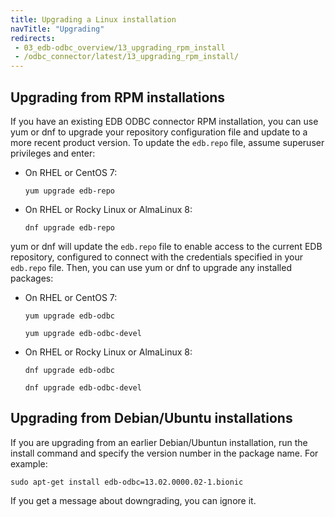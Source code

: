```yaml
---
title: Upgrading a Linux installation
navTitle: "Upgrading"
redirects:
 - 03_edb-odbc_overview/13_upgrading_rpm_install
 - /odbc_connector/latest/13_upgrading_rpm_install/
---
```


## Upgrading from RPM installations

If you have an existing EDB ODBC connector RPM installation, you can use yum or dnf to upgrade your repository configuration file and update to a more recent product version. To update the `edb.repo` file, assume superuser privileges and enter:

-   On RHEL or CentOS 7:

     `yum upgrade edb-repo`

-   On RHEL or Rocky Linux or AlmaLinux 8:

     `dnf upgrade edb-repo`

yum or dnf will update the `edb.repo` file to enable access to the current EDB repository, configured to connect with the credentials specified in your `edb.repo` file. Then, you can use yum or dnf to upgrade any installed packages:

-   On RHEL or CentOS 7:

     `yum upgrade edb-odbc`

     `yum upgrade edb-odbc-devel`

-   On RHEL or Rocky Linux or AlmaLinux 8:

     `dnf upgrade edb-odbc`

     `dnf upgrade edb-odbc-devel`

## Upgrading from Debian/Ubuntu installations

If you are upgrading from an earlier Debian/Ubuntun installation, run the install command and specify the version number in the package name. For example:

```
sudo apt-get install edb-odbc=13.02.0000.02-1.bionic
```

If you get a message about downgrading, you can ignore it.